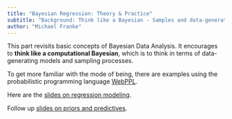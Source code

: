 ```yaml
---
title: "Bayesian Regression: Theory & Practice"
subtitle: "Background: Think like a Bayesian - Samples and data-generating processes"
author: "Michael Franke"
---
```


This part revisits basic concepts of Bayesian Data Analysis. 
It encourages to **think like a computational Bayesian**, which is to think in terms of data-generating models and sampling processes.

To get more familiar with the mode of being, there are examples using the probabilistic programming language [WebPPL](http://webppl.org/).

Here are the [slides on regression modeling](slides/01-intro-simpleRegress.pdf).

Follow up [slides on priors and predictives](slides/02-priors-predictives.pdf).

